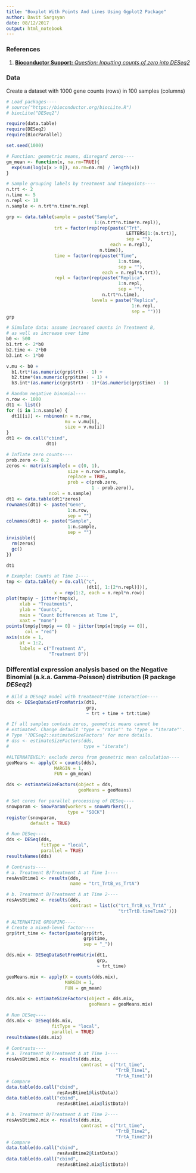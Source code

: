 ```yaml
---
title: "Boxplot With Points And Lines Using Ggplot2 Package"
author: Davit Sargsyan
date: 08/12/2017
output: html_notebook
---
```


### References
1. [**Bioconductor Support:** *Question: Inputting counts of zero into DESeq2*](https://support.bioconductor.org/p/63229/)

### Data
Create a dataset with 1000 gene counts (rows) in 100 samples (columns)

```r
# Load packages----
# source("https://bioconductor.org/biocLite.R")
# biocLite("DESeq2")

require(data.table)
require(DESeq2)
require(BiocParallel)

set.seed(1000)

# Function: geometric means, disregard zeros----
gm_mean <- function(x, na.rm=TRUE){
  exp(sum(log(x[x > 0]), na.rm=na.rm) / length(x))
}

# Sample grouping labels by treatment and timepoints----
n.trt <- 2
n.time <- 5
n.repl <- 10
n.sample <- n.trt*n.time*n.repl

grp <- data.table(sample = paste("Sample",
                                 1:(n.trt*n.time*n.repl)),
                  trt = factor(rep(rep(paste("Trt",
                                             LETTERS[1:(n.trt)],
                                             sep = ""), 
                                       each = n.repl),
                                   n.time)),
                  time = factor(rep(paste("Time", 
                                          1:n.time,
                                          sep = ""), 
                                    each = n.repl*n.trt)),
                  repl = factor(rep(paste("Replica",
                                          1:n.repl,
                                          sep = ""),
                                    n.trt*n.time),
                                levels = paste("Replica",
                                               1:n.repl,
                                               sep = "")))
grp

# Simulate data: assume increased counts in Treatment B,
# as well as increase over time
b0 <- 500
b1.trt <- 2*b0
b2.time <- 2*b0
b3.int <- 1*b0

v.mu <- b0 + 
  b1.trt*(as.numeric(grp$trt) - 1) + 
  b2.time*(as.numeric(grp$time) - 1) +
  b3.int*(as.numeric(grp$trt) - 1)*(as.numeric(grp$time) - 1)

# Random negative binomial----
n.row <- 1000
dt1 <- list()
for (i in 1:n.sample) {
  dt1[[i]] <- rnbinom(n = n.row,
                      mu = v.mu[i], 
                      size = v.mu[i])
}
dt1 <- do.call("cbind",
               dt1)

# Inflate zero counts----
prob.zero <- 0.2
zeros <- matrix(sample(x = c(0, 1),
                       size = n.row*n.sample,
                       replace = TRUE,
                       prob = c(prob.zero, 
                                1 - prob.zero)),
                ncol = n.sample)
dt1 <- data.table(dt1*zeros)
rownames(dt1) <- paste("Gene", 
                       1:n.row, 
                       sep = "")
colnames(dt1) <- paste("Sample", 
                       1:n.sample,
                       sep = "")
invisible({
  rm(zeros)
  gc()
})

dt1

# Example: Counts at Time 1----
tmp <- data.table(y = do.call("c",
                              (dt1[, 1:(2*n.repl)])),
                  x = rep(1:2, each = n.repl*n.row))
plot(tmp$y ~ jitter(tmp$x),
     xlab = "Treatments",
     ylab = "Counts",
     main = "Count Differences at Time 1",
     xaxt = "none")
points(tmp$y[tmp$y == 0] ~ jitter(tmp$x[tmp$y == 0]),
       col = "red")
axis(side = 1,
     at = 1:2,
     labels = c("Treatment A",
                "Treatment B"))
```

### Differential expression analysis based on the Negative Binomial (a.k.a. Gamma-Poisson) distribution (R package *DESeq2*)

```r
# Bild a DESeq2 model with treatment*time interaction----
dds <- DESeqDataSetFromMatrix(dt1, 
                              grp,
                              ~ trt + time + trt:time)

# If all samples contain zeros, geometric means cannot be
# estimated. Change default 'type = "ratio"' to 'type = "iterate"'.
# Type '?DESeq2::estimateSizeFactors' for more details.
# dss <- estimateSizeFactors(dds, 
#                            type = "iterate")

#ALTERNATEVELY: exclude zeros from geometric mean calculation----
geoMeans <- apply(X = counts(dds), 
                  MARGIN = 1,
                  FUN = gm_mean)

dds <- estimateSizeFactors(object = dds,
                           geoMeans = geoMeans)

# Set cores for parallel processing of DESeq----
snowparam <- SnowParam(workers = snowWorkers(), 
                       type = "SOCK")
register(snowparam, 
         default = TRUE)

# Run DESeq----
dds <- DESeq(dds,
             fitType = "local",
             parallel = TRUE)
resultsNames(dds)

# Contrasts----
# a. Treatment B/Treatment A at Time 1----
resAvsBtime1 <- results(dds,
                        name = "trt_TrtB_vs_TrtA")

# b. Treatment B/Treatment A at Time 2----
resAvsBtime2 <- results(dds,
                        contrast = list(c("trt_TrtB_vs_TrtA" ,
                                          "trtTrtB.timeTime2")))

# ALTERNATIVE GROUPING----
# Create a mixed-level factor----
grp$trt_time <- factor(paste(grp$trt, 
                             grp$time,
                             sep = "_"))

dds.mix <- DESeqDataSetFromMatrix(dt1, 
                                  grp,
                                  ~ trt_time)

geoMeans.mix <- apply(X = counts(dds.mix), 
                      MARGIN = 1,
                      FUN = gm_mean)

dds.mix <- estimateSizeFactors(object = dds.mix,
                               geoMeans = geoMeans.mix)

# Run DESeq----
dds.mix <- DESeq(dds.mix,
                 fitType = "local",
                 parallel = TRUE)
resultsNames(dds.mix)

# Contrasts----
# a. Treatment B/Treatment A at Time 1----
resAvsBtime1.mix <- results(dds.mix,
                            contrast = c("trt_time",
                                         "TrtB_Time1",
                                         "TrtA_Time1"))
# Compare
data.table(do.call("cbind", 
                   resAvsBtime1@listData))
data.table(do.call("cbind", 
                   resAvsBtime1.mix@listData))

# b. Treatment B/Treatment A at Time 2----
resAvsBtime2.mix <- results(dds.mix,
                            contrast = c("trt_time",
                                         "TrtB_Time2",
                                         "TrtA_Time2"))
# Compare
data.table(do.call("cbind", 
                   resAvsBtime2@listData))
data.table(do.call("cbind", 
                   resAvsBtime2.mix@listData))
```